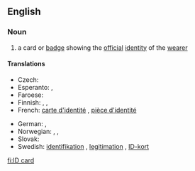 ==English==

===Noun===
{{en-noun|sg=[[ID]] [[card]]}}

# a card or [[badge]] showing the [[official]] [[identity]] of the [[wearer]]

====Translations====
{{trans-top|card or badge showing the official identity of the wearer}}
* Czech: {{t|cs|občanský průkaz|m}}
* Esperanto: {{t-|eo|identigilo|xs=Esperanto}}, {{t-|eo|identiga karto|xs=Esperanto}}
* Faroese: {{t-|fo|samleikaprógv|n|xs=Faroese}}
* Finnish: {{t-|fi|henkilökortti}}, {{t+|fi|henkilöllisyystodistus}}, {{t-|fi|henkilötodistus}}
* French: [[carte d'identité]] {{f}}, [[pièce d'identité]] {{f}}
{{trans-mid}}
* German: {{t+|de|Ausweis|m}}, {{t+|de|Personalausweis|m}}
* Norwegian: {{t-|no|ID-kort|n}}, {{t-|no|identifikasjonsbevis|n}}, {{t-|no|legitimasjon|m}}
* Slovak: {{t|sk|občiansky preukaz|m}}
* Swedish: [[identifikation]] {{c}}, [[legitimation#Swedish|legitimation]] {{c}}, [[ID-kort]] {{n}}
{{trans-bottom}}

[[fi:ID card]]